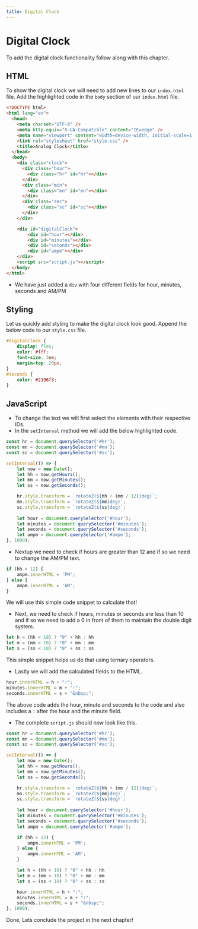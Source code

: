 ```yaml
---
title: Digital Clock
---
```


# Digital Clock

To add the digital clock functionality follow along with this chapter.

## HTML

To show the digital clock we will need to add new lines to our `index.html` file. Add the highlighted code in the `body` section of our `index.html` file.

```html title="index.html" {23-28}
<!DOCTYPE html>
<html lang="en">
  <head>
    <meta charset="UTF-8" />
    <meta http-equiv="X-UA-Compatible" content="IE=edge" />
    <meta name="viewport" content="width=device-width, initial-scale=1.0" />
    <link rel="stylesheet" href="style.css" />
    <title>Analog Clock</title>
  </head>
  <body>
    <div class="clock">
      <div class="hour">
        <div class="hr" id="hr"></div>
      </div>
      <div class="min">
        <div class="mn" id="mn"></div>
      </div>
      <div class="sec">
        <div class="sc" id="sc"></div>
      </div>
    </div>

    <div id="digitalClock">
        <div id="hour"></div>
        <div id="minutes"></div>
        <div id="seconds"></div>
        <div id="ampm"></div>
    </div>
    <script src="script.js"></script>
  </body>
</html>
```
- We have just added a `div` with four different fields for hour, minutes, seconds and AM/PM

## Styling

Let us quickly add styling to make the digital clock look good. Append the below code to our `style.css` file.

```css title="style.css"
#digitalClock {
    display: flex;
    color: #fff;
    font-size: 3em;
    margin-top: 20px;
}
#seconds {
    color: #2196f3;
} 
```

## JavaScript

- To change the text we will first select the elements with their respective IDs.
- In the `setInterval` method we will add the below highlighted code.

```js title="script.js" {15-18}
const hr = document.querySelector('#hr');
const mn = document.querySelector('#mn');
const sc = document.querySelector('#sc');

setInterval(() => {
    let now = new Date();
    let hh = now.getHours();
    let mm = now.getMinutes();
    let ss = now.getSeconds();

    hr.style.transform = `rotateZ(${hh + (mm / 12)}deg)`;
    mn.style.transform = `rotateZ(${mm}deg)`;
    sc.style.transform = `rotateZ(${ss}deg)`; 
    
    let hour = document.querySelector('#hour');
    let minutes = document.querySelector('#minutes');
    let seconds = document.querySelector('#seconds');
    let ampm = document.querySelector('#ampm');
}, 1000);
```

- Nextup we need to check if hours are greater than 12 and if so we need to change the AM/PM text.

```js
if (hh > 12) {
    ampm.innerHTML = 'PM';
} else {
    ampm.innerHTML = 'AM';
}
```

We will use this simple code snippet to calculate that!

- Next, we need to check if hours, minutes or seconds are less than 10 and if so we need to add a 0 in front of them to maintain the double digit system.

```js
let h = (hh < 10) ? "0" + hh : hh
let m = (mm < 10) ? "0" + mm : mm
let s = (ss < 10) ? "0" + ss : ss
```

This simple snippet helps us do that using ternary operators.

- Lastly we will add the calculated fields to the HTML.

```js
hour.innerHTML = h + ":";
minutes.innerHTML = m + ":";
seconds.innerHTML = s + "&nbsp;";
```

The above code adds the hour, minute and seconds to the code and also includes a `:` after the hour and the minute field.

- The complete `script.js` should now look like this.

```js title="script.js"
const hr = document.querySelector('#hr');
const mn = document.querySelector('#mn');
const sc = document.querySelector('#sc');

setInterval(() => {
    let now = new Date();
    let hh = now.getHours();
    let mm = now.getMinutes();
    let ss = now.getSeconds();

    hr.style.transform = `rotateZ(${hh + (mm / 12)}deg)`;
    mn.style.transform = `rotateZ(${mm}deg)`;
    sc.style.transform = `rotateZ(${ss}deg)`; 
    
    let hour = document.querySelector('#hour');
    let minutes = document.querySelector('#minutes');
    let seconds = document.querySelector('#seconds');
    let ampm = document.querySelector('#ampm');

    if (hh > 12) {
        ampm.innerHTML = 'PM';
    } else {
        ampm.innerHTML = 'AM';
    }

    let h = (hh < 10) ? "0" + hh : hh
    let m = (mm < 10) ? "0" + mm : mm
    let s = (ss < 10) ? "0" + ss : ss

    hour.innerHTML = h + ":";
    minutes.innerHTML = m + ":";
    seconds.innerHTML = s + "&nbsp;";
}, 1000);
```

Done, Lets conclude the project in the next chapter!
